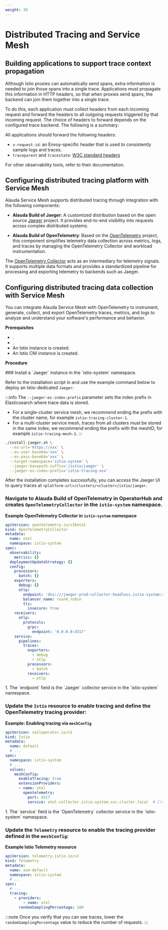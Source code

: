 ```yaml
---
weight: 30
---
```


# Distributed Tracing and Service Mesh

## Building applications to support trace context propagation

Although Istio proxies can automatically send spans, extra information is needed to join those spans into a single trace. Applications must propagate this information in HTTP headers, so that when proxies send spans, the backend can join them together into a single trace.

To do this, each application must collect headers from each incoming request and forward the headers to all outgoing requests triggered by that incoming request. The choice of headers to forward depends on the configured trace backend. The following is a summary:

All applications should forward the following headers:

- `x-request-id`: an Envoy-specific header that is used to consistently sample logs and traces.
- `traceparent` and `tracestate`: [W3C standard headers](https://www.w3.org/TR/trace-context/)

For other observability tools, refer to their documentation.

## Configuring distributed tracing platform with Service Mesh

Alauda Service Mesh supports distributed tracing through integration with the following components:

- **Alauda Build of Jaeger**: A customized distribution based on the open source [Jaeger](https://www.jaegertracing.io/) project. It provides end-to-end visibility into requests across complex distributed systems.

- **Alauda Build of OpenTelemetry**: Based on the [OpenTelemetry](https://opentelemetry.io/) project, this component simplifies telemetry data collection across metrics, logs, and traces by managing the OpenTelemetry Collector and workload instrumentation.

The [OpenTelemetry Collector](https://opentelemetry.io/docs/collector/) acts as an intermediary for telemetry signals. It supports multiple data formats and provides a standardized pipeline for processing and exporting telemetry to backends such as Jaeger.

## Configuring distributed tracing data collection with Service Mesh

You can integrate Alauda Service Mesh with OpenTelemetry to instrument, generate, collect, and export OpenTelemetry traces, metrics, and logs to analyze and understand your software's performance and behavior.

**Prerequisites**

- <ExternalSiteLink name="acp" href="/observability/tracing/installation.html#installing-the-jaeger-operator" children="Alauda Build of Jaeger is installed" />.
- <ExternalSiteLink name="acp" href="/observability/tracing/installation.html#installing-the-opentelemetry-operator" children="Alauda Build of OpenTelemetry is installed" />.
- An Istio instance is created.
- An Istio CNI instance is created.

**Procedure**

<Steps>
  ### Install a `Jaeger` instance in the `istio-system` namespace.

  Refer to the installation script in <ExternalSiteLink name="acp" href="/observability/tracing/installation.html#deploying-a-jaeger-instance" children="Deploying a Jaeger Instance" /> and use the example command below to deploy an Istio-dedicated `Jaeger`:

  :::info
  The `--jaeger-es-index-prefix` parameter sets the index prefix in Elasticsearch where trace data is stored.

  - For a single-cluster service mesh, we recommend ending the prefix with the cluster name, for example `istio-tracing-cluster-1`.
  - For a multi-cluster service mesh, traces from all clusters must be stored in the same index; we recommend ending the prefix with the meshID, for example `istio-tracing-mesh-1`.
  :::

  ```bash
  ./install-jaeger.sh \
    --es-url='https://xxx' \
    --es-user-base64='xxx' \
    --es-pass-base64='xxx' \
    --target-namespace='istio-system' \
    --jaeger-basepath-suffix='/istio/jaeger' \
    --jaeger-es-index-prefix='istio-tracing-xxx'
  ```

  After the installation completes successfully, you can access the Jaeger UI to query traces at `<platform-url>/clusters/<cluster>/istio/jaeger`.

  ### Navigate to Alauda Build of OpenTelemetry in OperatorHub and creates `OpenTelemetryCollector` in the `istio-system` namespace.

  **Example OpenTelemetry Collector in `istio-system` namespace**

  ```yaml
  apiVersion: opentelemetry.io/v1beta1
  kind: OpenTelemetryCollector
  metadata:
    name: otel
    namespace: istio-system
  spec:
    observability:
      metrics: {}
    deploymentUpdateStrategy: {}
    config:
      processors:
        batch: {}
      exporters:
        debug: {}
        otlp:
          endpoint: 'dns:///jaeger-prod-collector-headless.istio-system:4317'  # [!code callout]
          balancer_name: round_robin
          tls:
            insecure: true
      receivers:
        otlp:
          protocols:
            grpc:
              endpoint: '0.0.0.0:4317'
      service:
        pipelines:
          traces:
            exporters:
              - debug
              - otlp
            processors:
              - batch
            receivers:
              - otlp
  ```

  <Callouts>
    1. The `endpoint` field is the `Jaeger` collector service in the `istio-system` namespace.
  </Callouts>

  ### Update the `Istio` resource to enable tracing and define the OpenTelemetry tracing provider:

  **Example: Enabling tracing via `meshConfig`**

  ```yaml
  apiVersion: sailoperator.io/v1
  kind: Istio
  metadata:
    name: default
    # ...
  spec:
    namespace: istio-system
    # ...
    values:
      meshConfig:
        enableTracing: true
        extensionProviders:
        - name: otel
          opentelemetry:
            port: 4317
            service: otel-collector.istio-system.svc.cluster.local  # [!code callout]
  ```

  <Callouts>
    1. The `service` field is the `OpenTelemetry` collector service in the `istio-system` namespace.
  </Callouts>

  ### Update the `Telemetry` resource to enable the tracing provider defined in the `meshConfig`:

  **Example Istio Telemetry resource**

  ```yaml
  apiVersion: telemetry.istio.io/v1
  kind: Telemetry
  metadata:
    name: asm-default
    namespace: istio-system
    # ...
  spec:
    # ...
    tracing:
      - providers:
          - name: otel
        randomSamplingPercentage: 100
  ```

  :::note
  Once you verify that you can see traces, lower the `randomSamplingPercentage` value to reduce the number of requests.
  :::
</Steps>
